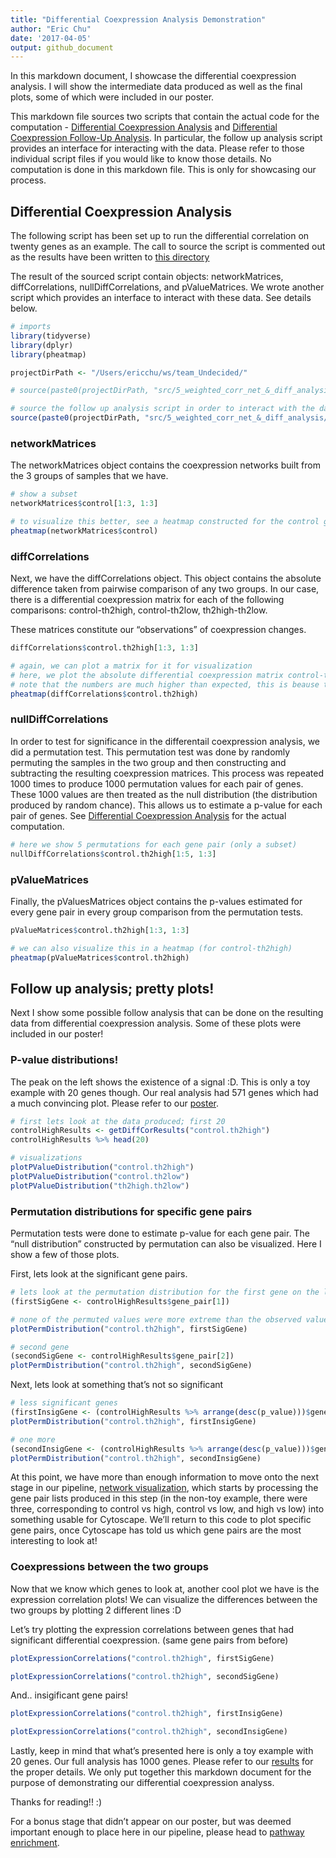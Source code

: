 ---
title: "Differential Coexpression Analysis Demonstration"
author: "Eric Chu"
date: '2017-04-05'
output: github_document
---

In this markdown document, I showcase the differential coexpression analysis. I will show the intermediate data produced as well as the final plots, some of which were included in our poster. 

This markdown file sources two scripts that contain the actual code for the computation - [Differential Coexpression Analysis](https://github.com/STAT540-UBC/team_Undecided/blob/master/src/5_weighted_corr_net_&_diff_analysis/differential_correlation.r) and [Differential Coexpression Follow-Up Analysis](https://github.com/STAT540-UBC/team_Undecided/blob/master/src/5_weighted_corr_net_&_diff_analysis/diff_followup_analysis.r). In particular, the follow up analysis script provides an interface for interacting with the data. Please refer to those individual script files if you would like to know those details. No computation is done in this markdown file. This is only for showcasing our process. 

## Differential Coexpression Analysis

The following script has been set up to run the differential correlation on twenty genes as an example. The call to source the script is commented out as the results have been written to [this directory](https://github.com/STAT540-UBC/team_Undecided/tree/master/data/processed_data/network_weights)

The result of the sourced script contain objects: networkMatrices, diffCorrelations, nullDiffCorrelations, and pValueMatrices. We wrote another script which provides an interface to interact with these data. See details below. 

```{r load in data and interface}

# imports
library(tidyverse)
library(dplyr)
library(pheatmap)

projectDirPath <- "/Users/ericchu/ws/team_Undecided/"

# source(paste0(projectDirPath, "src/5_weighted_corr_net_&_diff_analysis/differential_correlation.r")) 

# source the follow up analysis script in order to interact with the data produced by differential_correlation
source(paste0(projectDirPath, "src/5_weighted_corr_net_&_diff_analysis/diff_followup_analysis.r"))

```

### networkMatrices

The networkMatrices object contains the coexpression networks built from the 3 groups of samples that we have. 

```{r networkMatrices}

# show a subset
networkMatrices$control[1:3, 1:3]

# to visualize this better, see a heatmap constructed for the control group's coexpression matrix
pheatmap(networkMatrices$control)

```

### diffCorrelations

Next, we have the diffCorrelations object. This object contains the absolute difference taken from pairwise comparison of any two groups. In our case, there is a differential coexpression matrix for each of the following comparisons: control-th2high, control-th2low, th2high-th2low. 

These matrices constitute our "observations" of coexpression changes. 

```{r diffCorrelations}

diffCorrelations$control.th2high[1:3, 1:3]

# again, we can plot a matrix for it for visualization
# here, we plot the absolute differential coexpression matrix control-th2high comparison
# note that the numbers are much higher than expected, this is beause the differential methylation weights have already been applied. This allows us to take differential methylation values into account. 
pheatmap(diffCorrelations$control.th2high)

```

### nullDiffCorrelations

In order to test for significance in the differentail coexpression analysis, we did a permutation test. This permutation test was done by randomly permuting the samples in the two group and then constructing and subtracting the resulting coexpression matrices. This process was repeated 1000 times to produce 1000 permutation values for each pair of genes. These 1000 values are then treated as the null distribution (the distribution produced by random chance). This allows us to estimate a p-value for each pair of genes. See [Differential Coexpression Analysis](https://github.com/STAT540-UBC/team_Undecided/blob/master/src/5_weighted_corr_net_&_diff_analysis/differential_correlation.r) for the actual computation. 

```{r nullDiffCorrelations}

# here we show 5 permutations for each gene pair (only a subset)
nullDiffCorrelations$control.th2high[1:5, 1:3]

```

### pValueMatrices

Finally, the pValuesMatrices object contains the p-values estimated for every gene pair in every group comparison from the permutation tests. 

```{r pValueMatrices}

pValueMatrices$control.th2high[1:3, 1:3]

# we can also visualize this in a heatmap (for control-th2high)
pheatmap(pValueMatrices$control.th2high)

```

## Follow up analysis; pretty plots!

Next I show some possible follow analysis that can be done on the resulting data from differential coexpression analysis. Some of these plots were included in our poster!

### P-value distributions!

The peak on the left shows the existence of a signal :D. This is only a toy example with 20 genes though. Our real analysis had 571 genes which had a much convincing plot. Please refer to our [poster](https://github.com/STAT540-UBC/team_Undecided/blob/master/docs/TeamUndecidedPoster.pdf). 

```{r pvalue distributions}

# first lets look at the data produced; first 20
controlHighResults <- getDiffCorResults("control.th2high")
controlHighResults %>% head(20)

# visualizations
plotPValueDistribution("control.th2high")
plotPValueDistribution("control.th2low")
plotPValueDistribution("th2high.th2low")

```

### Permutation distributions for specific gene pairs

Permutation tests were done to estimate p-value for each gene pair. The "null distribution" constructed by permutation can also be visualized. Here I show a few of those plots. 

First, lets look at the significant gene pairs.  

```{r significant permutation distributions}

# lets look at the permutation distribution for the first gene on the list
(firstSigGene <- controlHighResults$gene_pair[1])

# none of the permuted values were more extreme than the observed value, therefore a p-value of 0
plotPermDistribution("control.th2high", firstSigGene)

# second gene
(secondSigGene <- controlHighResults$gene_pair[2])
plotPermDistribution("control.th2high", secondSigGene)

```

Next, lets look at something that's not so significant

```{r insigificant permutation distributions}

# less significant genes
(firstInsigGene <- (controlHighResults %>% arrange(desc(p_value)))$gene_pair[5])
plotPermDistribution("control.th2high", firstInsigGene)

# one more
(secondInsigGene <- (controlHighResults %>% arrange(desc(p_value)))$gene_pair[10])
plotPermDistribution("control.th2high", secondInsigGene)

```
At this point, we have more than enough information to move onto the next stage in our pipeline, [network visualization](https://github.com/STAT540-UBC/team_Undecided/tree/master/src/6_network_visualization/networkFilter.Rmd), which starts by processing the gene pair lists produced in this step (in the non-toy example, there were three, corresponding to control vs high, control vs low, and high vs low) into something usable for Cytoscape.  We'll return to this code to plot specific gene pairs, once Cytoscape has told us which gene pairs are the most interesting to look at!  

### Coexpressions between the two groups

Now that we know which genes to look at, another cool plot we have is the expression correlation plots! We can visualize the differences between the two groups by plotting 2 different lines :D

Let's try plotting the expression correlations between genes that had significant differential coexpression. (same gene pairs from before)

```{r significant gene expression correlations}

plotExpressionCorrelations("control.th2high", firstSigGene)

plotExpressionCorrelations("control.th2high", secondSigGene)

```

And.. insigificant gene pairs!

```{r insigificant gene expression correlations}

plotExpressionCorrelations("control.th2high", firstInsigGene)

plotExpressionCorrelations("control.th2high", secondInsigGene)

```

Lastly, keep in mind that what's presented here is only a toy example with 20 genes. Our full analysis has 1000 genes. Please refer to our [results](https://github.com/STAT540-UBC/team_Undecided/blob/master/results/results.md) for the proper details. We only put together this markdown document for the purpose of demonstrating our differential coexpression analyss. 

Thanks for reading!! :)

For a bonus stage that didn't appear on our poster, but was deemed important enough to place here in our pipeline, please head to [pathway enrichment](https://github.com/STAT540-UBC/team_Undecided/blob/master/src/7_pathway_enrichment/PathwayEnrichment.Rmd).